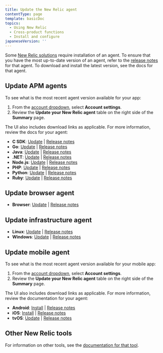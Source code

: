 ```yaml
---
title: Update the New Relic agent
contentType: page
template: basicDoc
topics:
  - Using New Relic
  - Cross-product functions
  - Install and configure
japaneseVersion: ''
---
```


Some [New Relic solutions](https://newrelic.com/integrations "Link opens in a new window.") require installation of an agent. To ensure that you have the most up-to-date version of an agent, refer to the [release notes](/docs/release-notes) for that agent. To download and install the latest version, see the docs for that agent.

## Update APM agents

To see what is the most recent agent version available for your app:

1. From the [account dropdown](/docs/using-new-relic/welcome-new-relic/getting-started/glossary#account-dropdown), select **Account settings**.
2. Review the **Update your New Relic agent** table on the right side of the **Summary** page.

The UI also includes download links as applicable. For more information, review the docs for your agent:

* **C SDK**: [Update](/docs/agents/c-sdk/install-configure/update-your-c-sdk-library) \| [Release notes](/docs/release-notes/agent-release-notes/c-sdk-release-notes)
* **Go**: [Update](/docs/agents/go-agent/installation/update-go-agent) \| [Release notes](/docs/release-notes/agent-release-notes/go-release-notes)
* **Java**: [Update](/docs/agents/java-agent/installation/upgrading-java-agent) \| [Release notes](/docs/release-notes/agent-release-notes/java-release-notes)
* **.NET**: [Update](/docs/agents/net-agent/installation-configuration/upgrading-net-agent) \| [Release notes](/docs/release-notes/agent-release-notes/net-release-notes)
* **Node.js**: [Update](/docs/agents/nodejs-agent/installation-configuration/upgrade-nodejs-agent) \| [Release notes](/docs/release-notes/agent-release-notes/nodejs-release-notes)
* **PHP**: [Update](/docs/agents/php-agent/installation/upgrading-php-agent) \| [Release notes](/docs/release-notes/agent-release-notes/php-release-notes)
* **Python**: [Update](/docs/agents/python-agent/installation-configuration/upgrade-python-agent) \| [Release notes](/docs/release-notes/agent-release-notes/python-release-notes)
* **Ruby**: [Update](/docs/agents/ruby-agent/installation/upgrade-ruby-agent-versions) \| [Release notes](/docs/release-notes/agent-release-notes/ruby-release-notes)

## Update browser agent

* **Browser**: [Update](/docs/browser/new-relic-browser/installation/upgrade-browser-agent) \| [Release notes](/docs/release-notes/new-relic-browser-release-notes/browser-agent-release-notes)

## Update infrastructure agent

* **Linux**: [Update](/docs/infrastructure/new-relic-infrastructure/installation/update-infrastructure-agent#update) \| [Release notes](/docs/release-notes/infrastructure-release-notes/infrastructure-agent-release-notes)
* **Windows**: [Update](/docs/infrastructure/new-relic-infrastructure/installation/update-infrastructure-agent#windows-update) \| [Release notes](/docs/release-notes/infrastructure-release-notes/infrastructure-agent-release-notes)

## Update mobile agent

To see what is the most recent agent version available for your mobile app:

1. From the [account dropdown](/docs/using-new-relic/welcome-new-relic/getting-started/glossary#account-dropdown), select **Account settings**.
2. Review the **Update your New Relic agent** table on the right side of the **Summary** page.

The UI also includes download links as applicable. For more information, review the documentation for your agent:

* **Android**: [Install](/docs/mobile-apps/android-installation-and-configuration) \| [Release notes](/docs/release-notes/mobile-release-notes/android-release-notes)
* **iOS**: [Install](/docs/mobile-apps/ios-installation-and-configuration) \| [Release notes](/docs/release-notes/mobile-release-notes/ios-release-notes)
* **tvOS**: [Update](/docs/mobile-monitoring/new-relic-mobile-ios/tvos/upgrading-new-relic-mobiles-tvos-sdk) \| [Release notes](/docs/release-notes/mobile-release-notes/tvos-release-notes)

## Other New Relic tools

For information on other tools, see the [documentation for that tool](https://newrelic.com/integrations).
